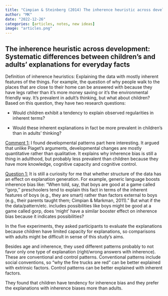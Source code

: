 ```yaml
---
title: "Cimpian & Steinberg (2014) The inherence heuristic across development: Systematic differences between children's and adults' explanations for everyday facts "
author: "MK"
date: "2022-12-26"
categories: [articles, notes, new ideas]
image: "articles.png"
---
```


## **The inherence heuristic across development: Systematic differences between children's and adults' explanations for everyday facts** 

Definition of inherence heuristics: Explaining the data with mostly inherent features of the things. For example, the question of why people walk to the places that are close to their home can be answered with because they have legs rather than it's more money saving or it's the environmental friendly way. It's prevalent in adult's thinking, but what about children? Based on this question, they have two research questions:

-   Would children exhibit a tendency to explain observed regularities in inherent terms?

-   Would these inherent explanations in fact be more prevalent in children's than in adults' thinking?

[Comment 1:]{.underline} I found developmental patterns part here interesting. It argued that unlike Piaget's arguments, developmental changes are mostly quantitative rather than qualitative. It explains why inherence bias is still a thing in adulthood, but probably less prevalent than children because they have more knowledge, cognitive capacity and cognitive control.

[Question 1:]{.underline} It is still a curiosity for me that whether structure of the data has an effect on explanation generation. For example, generic language boosts inherence bias like: "When told, say, that boys are good at a game called ''gorp,'' preschoolers tend to explain this fact in terms of the inherent features of boys (e.g., they are smart) rather than factors external to boys (e.g., their parents taught them; Cimpian & Markman, 2011)." But what if the the data/pattern/etc. includes possibilities like boys might be good at a game called gorp, does 'might' have a similar booster effect on inherence bias because it indicates possibilities?

In the five experiments, they asked participants to evaluate the explanations because children have limited capacity for explanations, so comparisons with adults might be difficult in sense of this study's aims.

Besides age and inherence, they used different patterns probably to not favor only one type of explanation (right/wrong answers with inherence). These are conventional and control patterns. Conventional patterns include social conventions, so "why the fire trucks are red" can be better explained with extrinsic factors. Control patterns can be better explained with inherent factors.

They found that children have tendency for inherence bias and they prefer the explanations with inherence biases more than adults.
